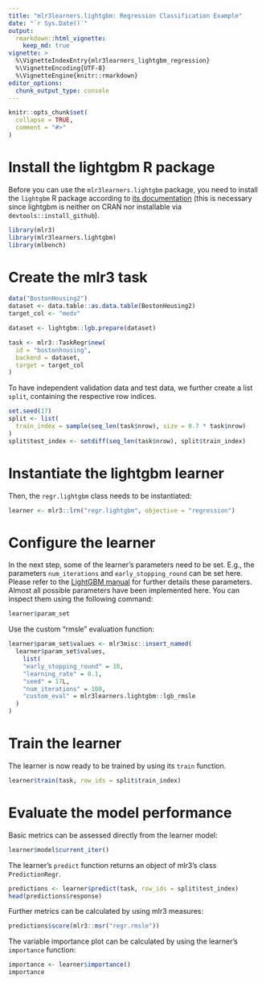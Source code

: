 ```yaml
---
title: "mlr3learners.lightgbm: Regression Classification Example"
date: "`r Sys.Date()`"
output:
  rmarkdown::html_vignette:
    keep_md: true
vignette: >
  %\VignetteIndexEntry{mlr3learners_lightgbm_regression}
  %\VignetteEncoding{UTF-8}
  %\VignetteEngine{knitr::rmarkdown}
editor_options: 
  chunk_output_type: console
---
```


```r
knitr::opts_chunk$set(
  collapse = TRUE,
  comment = "#>"
)
```

# Install the lightgbm R package

Before you can use the `mlr3learners.lightgbm` package, you need to install the `lightgbm` R package according to [its documentation](https://github.com/microsoft/LightGBM/blob/master/R-package/README.md) (this is necessary since lightgbm is neither on CRAN nor installable via `devtools::install_github`).

```r
library(mlr3)
library(mlr3learners.lightgbm)
library(mlbench)
```

# Create the mlr3 task

```r
data("BostonHousing2")
dataset <- data.table::as.data.table(BostonHousing2)
target_col <- "medv"

dataset <- lightgbm::lgb.prepare(dataset)

task <- mlr3::TaskRegr$new(
  id = "bostonhousing",
  backend = dataset,
  target = target_col
)
```

To have independent validation data and test data, we further create a list `split`, containing the respective row indices.

```r
set.seed(17)
split <- list(
  train_index = sample(seq_len(task$nrow), size = 0.7 * task$nrow)
)
split$test_index <- setdiff(seq_len(task$nrow), split$train_index)
```

# Instantiate the lightgbm learner 

Then, the `regr.lightgbm` class needs to be instantiated: 

```r
learner <- mlr3::lrn("regr.lightgbm", objective = "regression")
```

# Configure the learner 

In the next step, some of the learner's parameters need to be set. E.g., the parameters `num_iterations` and `early_stopping_round` can be set here. Please refer to the [LightGBM manual](https://lightgbm.readthedocs.io) for further details these parameters. Almost all possible parameters have been implemented here. You can inspect them using the following command: 

```r
learner$param_set
```

Use the custom "rmsle" evaluation function:

```r
learner$param_set$values <- mlr3misc::insert_named(
  learner$param_set$values,
    list(
    "early_stopping_round" = 10,
    "learning_rate" = 0.1,
    "seed" = 17L,
    "num_iterations" = 100,
    "custom_eval" = mlr3learners.lightgbm::lgb_rmsle
  )
)
```

# Train the learner 

The learner is now ready to be trained by using its `train` function. 

```r
learner$train(task, row_ids = split$train_index)
```

# Evaluate the model performance 

Basic metrics can be assessed directly from the learner model: 

```r
learner$model$current_iter()
```

The learner's `predict` function returns an object of mlr3's class `PredictionRegr`. 

```r
predictions <- learner$predict(task, row_ids = split$test_index)
head(predictions$response)
```

Further metrics can be calculated by using mlr3 measures:

```r
predictions$score(mlr3::msr("regr.rmsle"))
```

The variable importance plot can be calculated by using the learner's `importance` function:

```r
importance <- learner$importance()
importance
```
